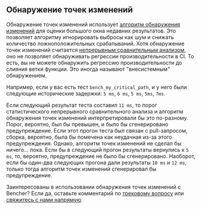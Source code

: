 ## Обнаружение точек изменений

Обнаружение точек изменений использует [алгоритм обнаружения изменений][change detection] для оценки большого окна недавних результатов.
Это позволяет алгоритму игнорировать выбросы как шум и снижать количество ложноположительных срабатываний.
Хотя обнаружение точек изменений считается [непрерывным сравнительным анализом][continuous benchmarking],
оно не позволяет обнаруживать регрессии производительности в CI.
То есть, вы не можете обнаружить регрессию производительности до слияния ветки функции.
Это иногда называют "внесистемным" обнаружением.

Например, если у вас есть тест `bench_my_critical_path`,
и у него были следующие исторические задержки: `5 ms`, `6 ms`, `5 ms`, `5ms`, `7ms`.

Если следующий результат теста составил `11 ms`, то порог статистического непрерывного сравнительного анализа
и алгоритм обнаружения точек изменений интерпретировали бы это по-разному.
Порог, вероятно, был бы превышен, и было бы сгенерировано предупреждение.
Если этот прогон теста был связан с pull-запросом,
сборка, вероятно, была бы помечена как неудачная из-за этого предупреждения.
Однако, алгоритм точек изменений не сделал бы ничего... пока.
Если бы в следующий прогон результаты вернулись к `5 ms`, то, вероятно, предупреждение не было бы сгенерировано.
Наоборот, если бы один-два следующих прогона дали результаты `10 ms` и `12 ms`,
только тогда алгоритм точек изменений сгенерировал бы предупреждение.

Заинтересованы в использовании обнаружения точек изменений с Bencher?
Если да, оставьте комментарий по [трековому вопросу][github issue 365]
или [свяжитесь с нами напрямую][help].

[change detection]: https://en.wikipedia.org/wiki/Change_detection
[github issue 365]: https://github.com/bencherdev/bencher/issues/365

[continuous benchmarking]: /ru/docs/explanation/continuous-benchmarking/
[help]: /help/